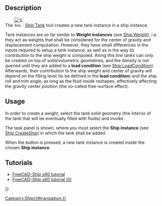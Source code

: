 <languages/>
<translate>

<!--T:5-->
{{Docnav
|[[Ship_Weight|Create a new ship weight]]
|[[Ship_Capacity|Tank capacity curve]]
|[[Ship_Workbench|Ship]]
|IconL=Ship_Weight.svg
|IconR=Ship_Capacity.svg
|IconC=Workbench_Ship.svg
}}

<!--T:1-->
{{GuiCommand
|Name=Ship Tank
|MenuLocation=Weights → Create a new tank
|Workbenches=[[Ship_Workbench|Ship]]
|Shortcut=
|SeeAlso=
}}

== Description == <!--T:9-->

<!--T:10-->
The [[Image:Ship_Tank.svg|32px]] [[Ship_Tank|Ship Tank]] tool creates a new tank instance in a ship instance.

<!--T:11-->
Tank instances are so far similar to '''Weight instances''' (see [[Ship_Weight|Ship Weight]]), i.e. they act as weights that shall be considered for the center of gravity and displacement computation. However, they have small differences in the inputs required to setup a tank instance, as well as in the way its contribution to the ship weight is computed. Along this line tanks can only be created on top of solid/volumetric geometries, and the density is not queried until they are added to a '''load condition''' (see [[Ship_LoadCondition|Ship LoadCondition]]). Afterwards, their contribution to the ship weight and center of gravity will depend on the filling level (to be defined in the '''load condition''') and the ship roll and trim angle, as long as the fluid inside reshapes, effectively affecting the gravity center position (the so-called free-surface effect).

== Usage == <!--T:12-->

<!--T:13-->
In order to create a weight, select the tank solid geometry (the interior of the tank that will be eventually filled with fluids) and invoke {{MenuCommand|Weights → [[Image:Ship_Tank.svg|16px]] Create a new tank}}.

<!--T:14-->
The task panel is shown, where you must select the '''Ship instance''' (see [[Ship_CreateShip|Ship CreateShip]]) in which the tank shall be added.

<!--T:15-->
When the {{Button|Accept}} button is pressed, a new tank instance is created inside the chosen '''Ship instance'''.

==Tutorials== <!--T:3-->

<!--T:4-->
* [[FreeCAD-Ship_s60_tutorial|FreeCAD-Ship s60 tutorial ]]
* [[FreeCAD-Ship_s60_tutorial_(II)|FreeCAD-Ship s60 tutorial (II)]] 


<!--T:6-->
{{Docnav
|[[Ship_Weight|Create a new ship weight]]
|[[Ship_Capacity|Tank capacity curve]]
|[[Ship_Workbench|Ship]]
|IconL=Ship_Weight.svg
|IconR=Ship_Capacity.svg
|IconC=Workbench_Ship.svg
}}

</translate>
{{Userdocnavi{{#translation:}}}}
[[Category:Ship{{#translation:}}]]